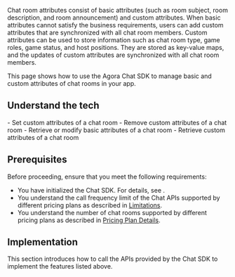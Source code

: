 
Chat room attributes consist of basic attributes (such as room subject, room description, and room announcement) and custom attributes. When basic attributes cannot satisfy the business requirements, users can add custom attributes that are synchronized with all chat room members.
Custom attributes can be used to store information such as chat room type, game roles, game status, and host positions. They are stored as key-value maps, and the updates of custom attributes are synchronized with all chat room members.

This page shows how to use the Agora Chat SDK to manage basic and custom attributes of chat rooms in your app.

## Understand the tech

<Understand />

<PlatformWrapper notAllowed="web">
- Set custom attributes of a chat room
- Remove custom attributes of a chat room
- Retrieve or modify basic attributes of a chat room
- Retrieve custom attributes of a chat room
</PlatformWrapper>

## Prerequisites

Before proceeding, ensure that you meet the following requirements:

- You have initialized the Chat SDK. For details, see <Link to="/agora-chat/get-started/get-started-sdk"><Vg k="GET_STARTED"/></Link>.
- You understand the call frequency limit of the Chat APIs supported by different pricing plans as described in [Limitations](/agora-chat/reference/limitations).
- You understand the number of chat rooms supported by different pricing plans as described in [Pricing Plan Details](/agora-chat/reference/pricing-plan-details).


## Implementation

This section introduces how to call the APIs provided by the Chat SDK to implement the features listed above.

<ProjectImplement />